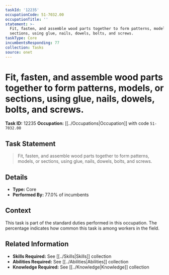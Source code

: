 ```yaml
---
taskId: '12235'
occupationCode: 51-7032.00
occupationTitle: ''
statement: >-
  Fit, fasten, and assemble wood parts together to form patterns, models, or
  sections, using glue, nails, dowels, bolts, and screws.
taskType: Core
incumbentsResponding: 77
collection: Tasks
source: onet
---
```

# Fit, fasten, and assemble wood parts together to form patterns, models, or sections, using glue, nails, dowels, bolts, and screws.

**Task ID:** 12235
**Occupation:** [[../Occupations|Occupation]] with code `51-7032.00`

## Task Statement

> Fit, fasten, and assemble wood parts together to form patterns, models, or sections, using glue, nails, dowels, bolts, and screws.

## Details

- **Type:** Core
- **Performed By:** 77.0% of incumbents

## Context

This task is part of the standard duties performed in this occupation. The percentage indicates how common this task is among workers in the field.

## Related Information

- **Skills Required:** See [[../Skills|Skills]] collection
- **Abilities Required:** See [[../Abilities|Abilities]] collection
- **Knowledge Required:** See [[../Knowledge|Knowledge]] collection
